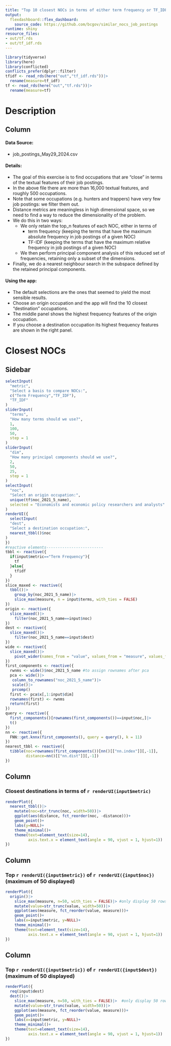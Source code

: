 ```yaml
---
title: "Top 10 closest NOCs in terms of either term frequency or TF_IDF"
output: 
  flexdashboard::flex_dashboard:
    source_code: https://github.com/bcgov/similar_nocs_job_postings
runtime: shiny
resource_files:
- out/tf.rds
- out/tf_idf.rds
---
```


```r
library(tidyverse)
library(here)
library(conflicted)
conflicts_prefer(dplyr::filter)
tfidf <- read_rds(here("out","tf_idf.rds"))|>
  rename(measure=tf_idf)
tf <- read_rds(here("out","tf.rds"))|>
  rename(measure=tf)
```

Description
=================================================

Column
-----------------------------------------------

#### Data Source:

-   job_postings_May29_2024.csv

#### Details:

-   The goal of this exercise is to find occupations that are "close" in terms of the textual features of their job postings. 
-   In the above file there are more than 16,000 textual features, and roughly 500 occupations. 
-   Note that some occupations (e.g. hunters and trappers) have very few job postings: we filter them out.
-   Distance metrics are meaningless in high dimensional space, so we need to find a way to reduce the dimensionality of the problem. 
-   We do this in two ways:
      -   We only retain the top_n features of each NOC, either in terms of 
          -   term frequency (keeping the terms that have the maximum absolute frequency in job postings of a given NOC)
          -   TF-IDF (keeping the terms that have the maximum relative frequency in job postings of a given NOC) 
    -   We then perform principal component analysis of this reduced set of frequencies, retaining only a subset of the dimensions.
  -   Finally, we do a nearest neighbour search in the subspace defined by the retained principal components. 
  
#### Using the app:

-   The default selections are the ones that seemed to yield the most sensible results.
-   Choose an origin occupation and the app will find the 10 closest "destination" occupations.
-   The middle panel shows the highest frequency features of the origin occupation.
-   If you choose a destination occupation its highest frequency features are shown in the right panel.
   

Closest NOCs 
===============================================

Sidebar {.sidebar}
--------------------------------------------

```r
selectInput(
  "metric",
  "Select a basis to compare NOCs:",
  c("Term Frequency","TF_IDF"),
  "TF_IDF"
) 
sliderInput(
  "terms",
  "How many terms should we use?",
  1,
  100,
  50,
  step = 1
)
sliderInput(
  "dim",
  "How many principal components should we use?",
  2,
  50,
  25,
  step = 1
)
selectInput(
  "noc",
  "Select an origin occupation:",
  unique(tf$noc_2021_5_name),
  selected = "Economists and economic policy researchers and analysts"
) 
renderUI({
  selectInput(
  "dest",
  "Select a destination occupation:",
  nearest_tbbl()$noc
)
})
#reactive elements-------------------------
tbbl <- reactive({
  if(input$metric=="Term Frequency"){
    tf
  }else{
    tfidf
  }
})
slice_maxed <- reactive({
  tbbl()|>
    group_by(noc_2021_5_name)|>
    slice_max(measure, n = input$terms, with_ties = FALSE)
})
origin <- reactive({
  slice_maxed()|>
    filter(noc_2021_5_name==input$noc)
})
dest <- reactive({
  slice_maxed()|>
    filter(noc_2021_5_name==input$dest)
})
wide <- reactive({
  slice_maxed()|>
    pivot_wider(names_from = "value", values_from = "measure", values_fill = 0)
})
first_components <- reactive({
  rwnms <- wide()$noc_2021_5_name #to assign rownames after pca
  pca <- wide()|>
   column_to_rownames("noc_2021_5_name")|>
   scale()|>
   prcomp()
  first <- pca$x[,1:input$dim]
  rownames(first) <- rwnms
  return(first)
})
query <- reactive({
  first_components()[rownames(first_components())==input$noc,]|>
  t()
})
nn <- reactive({
  FNN::get.knnx(first_components(), query = query(), k = 11)
})
nearest_tbbl <- reactive({
  tibble(noc=rownames(first_components())[nn()[["nn.index"]][,-1]],
         distance=nn()[["nn.dist"]][,-1])
})
```

Column
-------------------------------------
    
### Closest destinations in terms of `r renderUI(input$metric)`
    
```r
renderPlot({
  nearest_tbbl()|>
    mutate(noc=str_trunc(noc, width=50))|>
    ggplot(aes(distance, fct_reorder(noc, -distance)))+
    geom_point()+
    labs(y=NULL)+
    theme_minimal()+
    theme(text=element_text(size=14),
          axis.text.x = element_text(angle = 90, vjust = 1, hjust=1))
})
```

 
Column
-------------------------------------
    
### Top `r renderUI({input$metric})` of `r renderUI({input$noc})` (maximum of 50 displayed)
    
```r
renderPlot({
  origin()|>
    slice_max(measure, n=50, with_ties = FALSE)|> #only display 50 rows even if more
    mutate(value=str_trunc(value, width=50))|>
    ggplot(aes(measure, fct_reorder(value, measure)))+
    geom_point()+
    labs(x=input$metric, y=NULL)+
    theme_minimal()+
    theme(text=element_text(size=14),
          axis.text.x = element_text(angle = 90, vjust = 1, hjust=1))
})
```
    
Column
-------------------------------------

### Top `r renderUI({input$metric})` of `r renderUI({input$dest})` (maximum of 50 displayed)

```r
renderPlot({
  req(input$dest)
  dest()|>
    slice_max(measure, n=50, with_ties = FALSE)|>  #only display 50 rows even if more
    mutate(value=str_trunc(value, width=50))|>
    ggplot(aes(measure, fct_reorder(value, measure)))+
    geom_point()+
    labs(x=input$metric, y=NULL)+
    theme_minimal()+
    theme(text=element_text(size=14),
          axis.text.x = element_text(angle = 90, vjust = 1, hjust=1))
})
```


